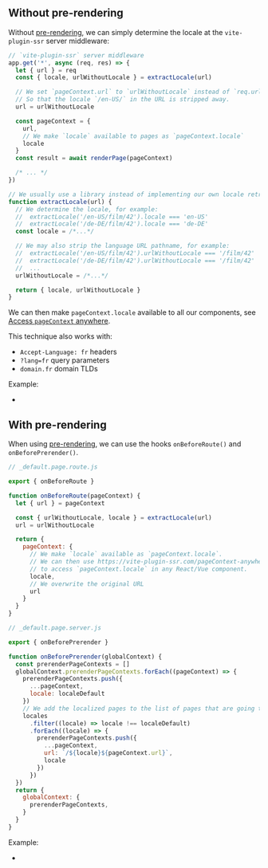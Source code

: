 
## Without pre-rendering

Without [pre-rendering](/pre-rendering), we can simply determine the locale at the `vite-plugin-ssr` server middleware:

```js
// `vite-plugin-ssr` server middleware
app.get('*', async (req, res) => {
  let { url } = req
  const { locale, urlWithoutLocale } = extractLocale(url)

  // We set `pageContext.url` to `urlWithoutLocale` instead of `req.url`.
  // So that the locale `/en-US/` in the URL is stripped away.
  url = urlWithoutLocale

  const pageContext = {
    url,
    // We make `locale` available to pages as `pageContext.locale`
    locale
  }
  const result = await renderPage(pageContext)

  /* ... */
})

// We usually use a library instead of implementing our own locale retrieval mechanism
function extractLocale(url) {
  // We determine the locale, for example:
  //  extractLocale('/en-US/film/42').locale === 'en-US'
  //  extractLocale('/de-DE/film/42').locale === 'de-DE'
  const locale = /*...*/

  // We may also strip the language URL pathname, for example:
  //  extractLocale('/en-US/film/42').urlWithoutLocale === '/film/42'
  //  extractLocale('/de-DE/film/42').urlWithoutLocale === '/film/42'
  //  ...
  urlWithoutLocale = /*...*/

  return { locale, urlWithoutLocale }
}
```

We can then make `pageContext.locale` available to all our components, see [Access `pageContext` anywhere](/pageContext-anywhere).

This technique also works with:

- `Accept-Language: fr` headers
- `?lang=fr` query parameters
- `domain.fr` domain TLDs

Example:
- <RepoLink path='/examples/i18n/' />


## With pre-rendering

When using [pre-rendering](/pre-rendering),
we can use the hooks `onBeforeRoute()` and `onBeforePrerender()`.

```js
// _default.page.route.js

export { onBeforeRoute }

function onBeforeRoute(pageContext) {
  let { url } = pageContext

  const { urlWithoutLocale, locale } = extractLocale(url)
  url = urlWithoutLocale

  return {
    pageContext: {
      // We make `locale` available as `pageContext.locale`.
      // We can then use https://vite-plugin-ssr.com/pageContext-anywhere
      // to access `pageContext.locale` in any React/Vue component.
      locale,
      // We overwrite the original URL
      url
    }
  }
}
```

```js
// _default.page.server.js

export { onBeforePrerender }

function onBeforePrerender(globalContext) {
  const prerenderPageContexts = []
  globalContext.prerenderPageContexts.forEach((pageContext) => {
    prerenderPageContexts.push({
      ...pageContext,
      locale: localeDefault
    })
    // We add the localized pages to the list of pages that are going to be pre-rendered
    locales
      .filter((locale) => locale !== localeDefault)
      .forEach((locale) => {
        prerenderPageContexts.push({
          ...pageContext,
          url: `/${locale}${pageContext.url}`,
          locale
        })
      })
  })
  return {
    globalContext: {
      prerenderPageContexts,
    }
  }
}
```

Example:
- <RepoLink path='/examples/i18n-prerender/' />
